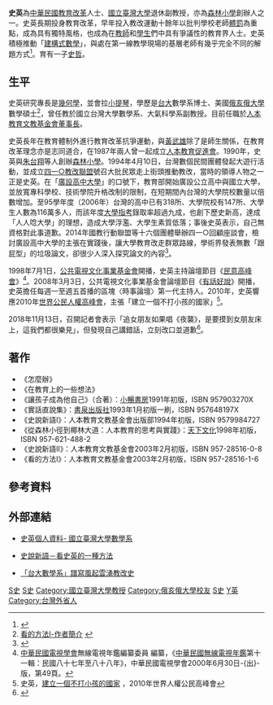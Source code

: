 {{Infobox_Person
| name = 史英
|image= 
|box_width= 
|occupation=人本教育基金會董事長
| period = 
|birth_name=
| other_names =
| Sex = 男
|birth_date=
|birth_place={{TWN}}
|death_date= 
|death_place= 
| nationality = {{ROC}}
| residence =
| party = 
| religion =
| spouse = 
| chuldren = [[史哲|史哲]]（子）
|education= 
美國俄亥俄大學數學碩士
台灣大學數學系博士　
| past = 
| work = 
*《怎麼辦》
*《在教育上的一些想法》
*《讓孩子成為他自己》（合著）
*《實話直說集》
*《史說新語Ⅰ》
*《從森林小徑到椰林大道：人本教育的思考與實踐》
*《史說新語Ⅱ》
*《看的方法Ⅰ》
|awards=
}}

'''史英 '''為[[中華民國|中華民國]][[台灣教育改革|教育改革]]人士、[[國立臺灣大學|國立臺灣大學]]退休副教授，亦為[[森林小學|森林小學]]創辦人之一。史英長期投身教育改革，早年投入教改運動十餘年以批判學校老師[[體罰|體罰]]為重點，成為具有獨特風格，也成為在[[教師|教師]]和[[學生|學生]]們中具有爭議性的教育界人士。史英積極推動「[[建構式數學|建構式數學]]」，與處在第一線教學現場的基層老師有幾乎完全不同的解題方式<ref>{{Cite web |url=http://www.dyjh.tc.edu.tw/~t02007/10.htm |title=【九年一貫十大能力】建構式數學為何物？ |accessdate=2010-08-19 |archive-date=2009-09-23 |archive-url=https://web.archive.org/web/20090923170748/http://www.dyjh.tc.edu.tw/~t02007/10.htm |dead-url=yes }}</ref>。育有一子[[史哲|史哲]]。

==生平==
史英研究專長是[[幾何學|幾何學]]，並會拉[[小提琴|小提琴]]，學歷是[[國立臺灣大學|台大]]數學系博士、美國[[俄亥俄大学|俄亥俄大學]]數學碩士<ref>[http://hef.yam.org.tw/publish/newbook/newbook04.htm 看的方法Ⅰ-作者簡介] {{Wayback|url=http://hef.yam.org.tw/publish/newbook/newbook04.htm |date=20100612233637 }}{{zh-tw}}</ref>，曾任教於國立台灣大學數學系、大氣科學系副教授。目前任職於[[人本教育文教基金會|人本教育文教基金會]][[董事長|董事長]]。

史英長年在教育體制外進行教育改革抗爭運動，與[[黃武雄|黃武雄]]除了是師生關係，在教育改革理念亦是志同道合，在1987年兩人曾一起成立[[人本教育促進會|人本教育促進會]]。1990年，史英與[[朱台翔|朱台翔]]等人創辦[[森林小學|森林小學]]。1994年4月10日，台灣數個民間團體發起大遊行活動，並成立[[四一○教改聯盟|四一○教改聯盟]]號召大批民眾走上街頭推動教改，當時的領導人物之一正是史英。在「[[廣設高中大學|廣設高中大學]]」的口號下，教育部開始廣設公立高中與國立大學，並放寬專科學校、技術學院升格改制的限制，在短期間內台灣的大學院校數量以倍數增加。至95學年度（2006年）台灣的高中已有318所、大學院校有147所、大學生人數為116萬多人，而該年度[[大學指考|大學指考]]錄取率超過九成，也創下歷史新高，達成「人人唸大學」的理想，造成大學浮濫、大學生素質低落；事後史英表示，自己無資格對此事道歉。2014年國教行動聯盟等十六個團體舉辦四一○回顧座談會，檢討廣設高中大學的主張在實踐後，讓大學教育改走群眾路線，學術界發表無數「跟屁型」的垃圾論文，卻很少人深入探究論文的內容<ref>{{Cite web |url=http://n.yam.com/tlt/life/20140421/20140421243237.html |title=李家同︰拜託教改休兵 不要再鬧了！ |accessdate=2014-04-21 |archive-date=2014-04-22 |archive-url=https://web.archive.org/web/20140422235934/http://n.yam.com/tlt/life/20140421/20140421243237.html |dead-url=no }}</ref>。

1998年7月1日，[[公共電視文化事業基金會|公共電視文化事業基金會]]開播，史英主持論壇節目《[[民意高峰會|民意高峰會]]》<ref>[[中華民國電視學會|中華民國電視學會]]無線電視年鑑編纂委員 編纂，《[[中華民國無線電視年鑑|中華民國無線電視年鑑]]第十一輯：民國八十七年至八十八年》，中華民國電視學會2000年6月30日-{出}-版，第49頁。</ref>。2008年3月3日，公共電視文化事業基金會論壇節目《[[有話好說|有話好說]]》開播，史英擔任每週一至週五首播的區塊〈時事論壇〉第一代主持人。2010年，史英響應2010年[[世界公民人權高峰會|世界公民人權高峰會]]，主張「建立一個不打小孩的國家」<ref>史英，[http://www.worldcitizens.org.tw/awc2010/ch/F/F_d_all.php?ctg=4 建立一個不打小孩的國家] {{Wayback|url=http://www.worldcitizens.org.tw/awc2010/ch/F/F_d_all.php?ctg=4 |date=20130914060406 }}，2010年世界人權公民高峰會{{zh-tw}}</ref>。

2018年11月13日，召開記者會表示「追女朋友如果唱《夜襲》，是要摸到女朋友床上，這我們都很樂見」，但發現自己講錯話，立刻改口並道歉<ref>{{Cite web |url=https://www.chinatimes.com/realtimenews/20181113002905-260407 |title=唱軍歌《夜襲》不行 摸上女友床可以史英遭批滿腦子想上床 |accessdate=2018-11-14 |archive-date=2018-11-14 |archive-url=https://web.archive.org/web/20181114100632/https://www.chinatimes.com/realtimenews/20181113002905-260407 |dead-url=no }}</ref>。

==著作==
*《怎麼辦》
*《在教育上的一些想法》
*《讓孩子成為他自己》（合著）：[[小暢書房|小暢書房]]1991年初版，ISBN 957903270X
*《實話直說集》：[[書泉出版社|書泉出版社]]1993年1月初版一刷，ISBN 957648197X
*《史說新語Ⅰ》：人本教育文教基金會出版部1994年初版，ISBN 9579984727
*《從森林小徑到椰林大道：人本教育的思考與實踐》：[[天下文化|天下文化]]1998年初版，ISBN 957-621-488-2
*《史說新語Ⅱ》：人本教育文教基金會2003年2月初版，ISBN 957-28516-0-8
*《看的方法Ⅰ》：人本教育文教基金會2003年2月初版，ISBN 957-28516-1-6

==參考資料==
<div class="references-small">
<references>
</references>
</div>

== 外部連結 ==
*{{zh-tw}} [https://web.archive.org/web/20100328024222/http://www.math.ntu.edu.tw/people/bio.php?PID=80 史英個人資料- 國立臺灣大學數學系]
*{{zh-tw}} [http://www.newtaiwan.com.tw/bulletinview.jsp?bulletinid=11051 史說新語－看史英的一種方法]{{dead link|date=2017年12月 |bot=InternetArchiveBot |fix-attempted=yes }}
*{{zh-tw}} [https://web.archive.org/web/20040825042150/http://forums.chinatimes.com.tw/report/teach/focus/htm/92080403.htm 「台大數學系」譜寫風起雲湧教改史]

{{DEFAULTSORT: Shi}}
[[Category:臺灣教育改革運動者|S史]]
[[Category:台灣新聞節目主持人|S史]]
[[Category:國立臺灣大學教授|Category:國立臺灣大學教授]]
[[Category:俄亥俄大學校友|Category:俄亥俄大學校友]]
[[Category:國立臺灣大學理學院校友|S史]]
[[Category:史姓|Y英]]
[[Category:台灣外省人|Category:台灣外省人]]